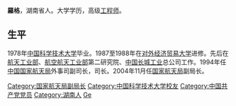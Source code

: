 {{unreferenced|time=2009-07-26T09:29:55+00:00}}
{{Infobox_Person
| name = 羅格
|image= 
|box_width= 
|occupation= 政治人物
| period = 20世纪 
|birth_name= 
| sex = 男
| other_names =
|birth_date= 1955年
|birth_place= 
|death_date= 
|death_place=
| nationality = {{PRC}}
| residence =
| party ={{CPC}}
| religion =
| spouse =
| relatives =
|education= 中国科学技术大学<br>对外经济贸易大学
| past =航天工业部<br>航空航天工业部第二研究院<br>中国长城工业总公司<br>中国国家航天局外事司副司长<br>中国国家航天局外事司长<br>国家航天局副局长
| work = 
| award =
}}
'''羅格'''{{BD|1955年||CatIdx=L}}，湖南省人。大学学历，高级[[工程师|工程师]]。

==生平==
1978年[[中国科学技术大学|中国科学技术大学]]毕业。1987至1988年在[[对外经济贸易大学|对外经济贸易大学]]进修。先后在[[航天工业部|航天工业部]]、[[航空航天工业部|航空航天工业部]]第二研究院、[[中国长城工业|中国长城工业]]总公司工作。1994年任[[中国国家航天局|中国国家航天局]]外事司副司长，司长。2004年11月任[[国家航天局|国家航天局]]副局长。

{{Authority control}}
{{DEFAULTSORT:Luo ge}}
[[Category:国家航天局副局长|Category:国家航天局副局长]]
[[Category:中国科学技术大学校友|Category:中国科学技术大学校友]]
[[Category:中国共产党党员|Category:中国共产党党员]]
[[Category:湖南人|Category:湖南人]]
[[Category:罗姓|Ge]]
{{china-poli-bio-stub}}